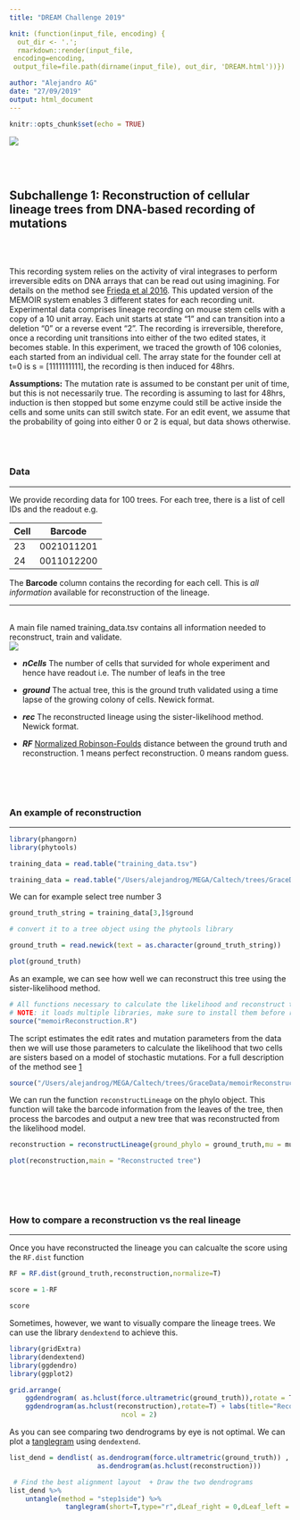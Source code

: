 ```yaml
---
title: "DREAM Challenge 2019"

knit: (function(input_file, encoding) {
  out_dir <- '.';
  rmarkdown::render(input_file,
 encoding=encoding,
 output_file=file.path(dirname(input_file), out_dir, 'DREAM.html'))})

author: "Alejandro AG"
date: "27/09/2019"
output: html_document
---
```


```r
knitr::opts_chunk$set(echo = TRUE)
```

<!--
### <span style="color:gray">Allen Institute Cell Lineage Reconstruction DREAM Challenge</span>.
 -->
 
![](images/dream_logo.png) 
 
 <br><br>

## Subchallenge 1: Reconstruction of cellular lineage trees from DNA-based recording of mutations

<br><br>

This recording system relies on the activity of viral integrases to perform irreversible edits on DNA arrays that can be read out using imagining. For details on the method see [Frieda et al 2016](https://www.nature.com/articles/nature20777). This updated version of the MEMOIR system enables 3 different states for each recording unit. Experimental data comprises lineage recording on mouse stem cells with a copy of a 10 unit array. Each unit starts at state “1” and can transition into a deletion “0” or a reverse event “2”. The recording is irreversible, therefore, once a recording unit transitions into either of the two edited states, it becomes stable. In this experiment, we traced the growth of 106 colonies, each started from an individual cell. The array state for the founder cell at t=0 is s = [1111111111], the recording is then induced for 48hrs.

**Assumptions:**
The mutation rate is assumed to be constant per unit of time, but this is not necessarily true. The recording is assuming to last for 48hrs, induction is then stopped but some enzyme could still be active inside the cells and some units can still switch state. For an edit event, we assume that the probability of going into either 0 or 2 is equal, but data shows otherwise.

<br><br>

### Data
***


We provide recording data for 100 trees. For each tree, there is a list of cell IDs and the readout e.g.

Cell | Barcode
---- | -------
23   | 0021011201  
24   | 0011012200

The **Barcode** column contains the recording for each cell. This is *all information* available for reconstruction of the lineage. 

***
<br>
A main file named training_data.tsv contains all information needed to reconstruct, train and validate. <br>
![](images/dream_table.PNG)

* ***nCells*** The number of cells that survided for whole experiment and hence have readout i.e. The number of leafs in the tree

* ***ground*** The actual tree, this is the ground truth validated using a time lapse of the growing colony of cells. Newick format.

* ***rec*** The reconstructed lineage using the sister-likelihood method. Newick format. 

* ***RF*** [Normalized Robinson-Foulds](https://www.rdocumentation.org/packages/phangorn/versions/2.5.5/topics/treedist) distance between the ground truth and reconstruction. 1 means perfect reconstruction. 0 means random guess. 

<br><br><br>

### An example of reconstruction

***

```r
library(phangorn)
library(phytools)

```

```r
training_data = read.table("training_data.tsv")
```

```r
training_data = read.table("/Users/alejandrog/MEGA/Caltech/trees/GraceData/10mer_2019/training_data.tsv")
```

We can for example select tree number 3

```r
ground_truth_string = training_data[3,]$ground

# convert it to a tree object using the phytools library 

ground_truth = read.newick(text = as.character(ground_truth_string))

plot(ground_truth)
```

As an example, we can see how well we can reconstruct this tree using the sister-likelihood method.

```r
# All functions necessary to calculate the likelihood and reconstruct the tree
# NOTE: it loads multiple libraries, make sure to install them before running the script
source("memoirReconstruction.R")


```

The script estimates the edit rates and mutation parameters from the data then we will use those parameters to calculate the likelihood that two cells are sisters based on a model of stochastic mutations. For a full description of the method see [1]()
```r
source("/Users/alejandrog/MEGA/Caltech/trees/GraceData/memoirReconstruction.R")
```


We can run the function `reconstructLineage` on the phylo object. This function will take the barcode information from the leaves of the tree, then process the barcodes and output a new tree that was reconstructed from the likelihood model. 

```r
reconstruction = reconstructLineage(ground_phylo = ground_truth,mu = mu, alpha = alpha , return_tree = T  )

plot(reconstruction,main = "Reconstructed tree")
```

<br><br><br>


### How to compare a reconstruction vs the real lineage

***

Once you have reconstructed the lineage you can calcualte the score using the `RF.dist` function 

```r
RF = RF.dist(ground_truth,reconstruction,normalize=T)

score = 1-RF

score
```



Sometimes, however, we want to visually compare the lineage trees. We can use the library `dendextend` to achieve this. 


```r

library(gridExtra)
library(dendextend)
library(ggdendro)
library(ggplot2)

grid.arrange(
    ggdendrogram( as.hclust(force.ultrametric(ground_truth)),rotate = T ) +  labs(title="Ground truth") ,
    ggdendrogram(as.hclust(reconstruction),rotate=T) + labs(title="Reconstruction"),
                            ncol = 2)
```

As you can see comparing two dendrograms by eye is not optimal. We can plot a [tanglegram](https://www.rdocumentation.org/packages/dendextend/versions/1.12.0/topics/tanglegram) using `dendextend`. 
```r

list_dend = dendlist( as.dendrogram(force.ultrametric(ground_truth)) ,   
                      as.dendrogram(as.hclust(reconstruction)))

 # Find the best alignment layout  + Draw the two dendrograms
list_dend %>% 
    untangle(method = "step1side") %>% 
              tanglegram(short=T,type="r",dLeaf_right = 0,dLeaf_left = -10,margin_inner = 7,highlight_branches_lwd = FALSE)                       


```